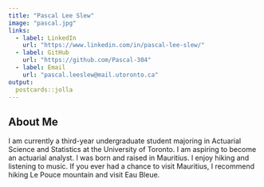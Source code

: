 ```yaml
---
title: "Pascal Lee Slew"
image: "pascal.jpg"
links:
  - label: LinkedIn
    url: "https://www.linkedin.com/in/pascal-lee-slew/"
  - label: GitHub
    url: "https://github.com/Pascal-304"
  - label: Email
    url: "pascal.leeslew@mail.utoronto.ca"
output:
  postcards::jolla
---
```

 
## About Me

I am currently a third-year undergraduate student majoring in Actuarial Science and Statistics at the University of Toronto. I am aspiring to become an actuarial analyst. I was born and raised in Mauritius. I enjoy hiking and listening to music. If you ever had a chance to visit Mauritius, I recommend hiking Le Pouce mountain and visit Eau Bleue.   

